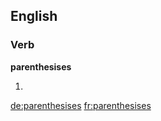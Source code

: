 ==English==

===Verb===
'''parenthesises'''

# {{third-person singular of|parenthesise}}

[[de:parenthesises]]
[[fr:parenthesises]]